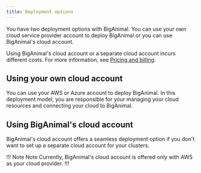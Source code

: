 ```yaml
---
title: Deployment options
---
```


You have two deployment options with BigAnimal. You can use your own cloud service provider account to deploy BigAnimal or you can use BigAnimal's cloud account.

Using BigAnimal's cloud account or a separate cloud account incurs different costs. For more information, see [Pricing and billing](../pricing_and_billing).

## Using your own cloud account

You can use your AWS or Azure account to deploy BigAnimal. In this deployment model, you are responsible for your managing your cloud resources and connecting your cloud to BigAnimal. 

## Using BigAnimal's cloud account

BigAnimal's cloud account offers a seamless deployment option if you don't want to set up a separate cloud account for your clusters. 

!!! Note Note
Currently, BigAnimal's cloud account is offered only with AWS as your cloud provider.
!!!
